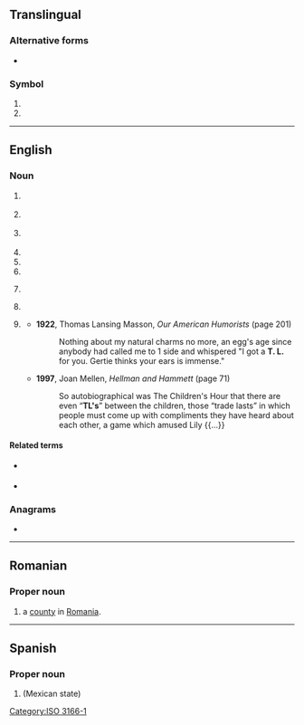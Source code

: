 {{also|tl|Tl|.tl}}
==Translingual==

===Alternative forms===
* {{sense|unit}} {{l|mul|Tl}}

===Symbol===
{{head|mul|symbol}}

# {{n-g|The [[ISO]] 3166-1 two-letter (alpha-2) code for [[Timor-Leste]].}}
# {{SI-unit-abb2|tera|liter|litre|[[fluid measure]]}}

[[Category:ISO 3166-1]]

----

==English==

===Noun===
{{en-noun}}

# {{lb|en|linguistics}} {{initialism of|en|target language}}
# {{lb|en|informal}} {{abbreviation of|en|translator}}
# {{lb|en|informal}} {{abbreviation of|en|translation}}
# {{abbreviation of|en|timeline}}
# {{abbreviation of|en|turntable ladder}}
# {{abbreviation of|en|[[team]] [[leader]]}}
# {{lb|en|ecology}} {{initialism of|en|trophic level}}
# {{abbreviation of|en|[[Turkish]] [[lira]]}}
#: {{syn|mul|₺}}
# {{lb|en|slang|dated}} {{init of|en|trade-last}}
#* '''1922''', Thomas Lansing Masson, ''Our American Humorists'' (page 201)
#*: Nothing about my natural charms no more, an egg's age since anybody had called me to 1 side and whispered "I got a '''T. L.''' for you. Gertie thinks your ears is immense."
#* '''1997''', Joan Mellen, ''Hellman and Hammett'' (page 71)
#*: So autobiographical was The Children's Hour that there are even “'''TL's'''” between the children, those “trade lasts” in which people must come up with compliments they have heard about each other, a game which amused Lily {{...}}

====Related terms====
* {{sense|translation}} {{l|en|MTL}} {{qualifier|machine translation}}
* {{sense|translation}} {{l|en|TLN}} {{qualifier|translation note / translator's note}}

===Anagrams===
* {{anagrams|en|a=lt|LT|Lt|Lt.}}

----

==Romanian==

===Proper noun===
{{head|ro|proper noun}}

# {{abbreviation of|ro|Tulcea|dot=,}} a [[county]] in [[Romania]].

----

==Spanish==

===Proper noun===
{{es-proper noun}}

# {{abbreviation of|es|Tlaxcala|nodot=1}} (Mexican state)